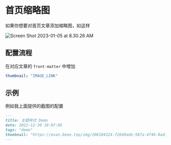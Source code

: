 # 首页缩略图

如果你想要对首页文章添加缩略图，如这样

![Screen Shot 2023-01-05 at 8.30.26 AM](https://evan.beee.top/img/Screen%20Shot%202023-01-05%20at%208.30.26%20AM.png)

## 配置流程

在对应文章的 `front-matter` 中增加

```yaml
thumbnail: "IMAGE_LINK"
```

## 示例

例如我上面提供的截图的配置

```markdown
---
title: 主题样式 Demo
date: 2022-12-30 19:07:05
tags: "demo"
thumbnail: "https://evan.beee.top/img/208184324-f2640ade-587a-4f46-8ad1-7b4c1b31394f.png"
---
```
